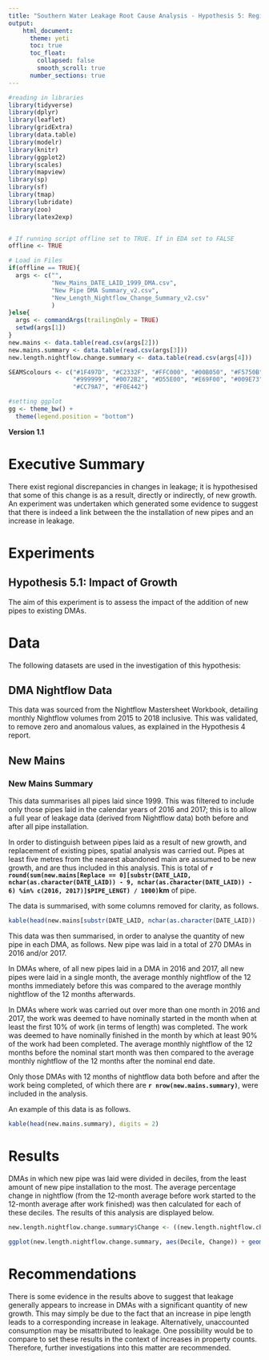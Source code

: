 ```yaml
---
title: "Southern Water Leakage Root Cause Analysis - Hypothesis 5: Regional Discrepancies"
output:
    html_document:
      theme: yeti
      toc: true
      toc_float: 
        collapsed: false
        smooth_scroll: true
      number_sections: true
---
```



```r
#reading in libraries
library(tidyverse)
library(dplyr)
library(leaflet)
library(gridExtra)
library(data.table)
library(modelr)
library(knitr)
library(ggplot2)
library(scales)
library(mapview)
library(sp)
library(sf)
library(tmap)
library(lubridate)
library(zoo)
library(latex2exp)


# If running script offline set to TRUE. If in EDA set to FALSE
offline <- TRUE

# Load in Files
if(offline == TRUE){
  args <- c("",
            "New_Mains_DATE_LAID_1999_DMA.csv", 
            "New Pipe DMA Summary_v2.csv", 
            "New_Length_Nightflow_Change_Summary_v2.csv"
            )
}else{
  args <- commandArgs(trailingOnly = TRUE)
  setwd(args[1])
}
new.mains <- data.table(read.csv(args[2]))
new.mains.summary <- data.table(read.csv(args[3]))
new.length.nightflow.change.summary <- data.table(read.csv(args[4]))

SEAMScolours <- c("#1F497D", "#C2332F", "#FFC000", "#00B050", "#F5750B", "#399BB6",
                  "#999999", "#0072B2", "#D55E00", "#E69F00", "#009E73", "#56B4E9",
                  "#CC79A7", "#F0E442")

#setting ggplot 
gg <- theme_bw() +
  theme(legend.position = "bottom") 

```

**Version 1.1** 

# **Executive Summary**

There exist regional discrepancies in changes in leakage; it is hypothesised that some of this change is as a result, directly or indirectly, of new growth.  An experiment was undertaken which generated some evidence to suggest that there is indeed a link between the the installation of new pipes and an increase in leakage.

# **Experiments**

## **Hypothesis 5.1: Impact of Growth**

The aim of this experiment is to assess the impact of the addition of new pipes to existing DMAs.


# **Data**

The following datasets are used in the investigation of this hypothesis:

## **DMA Nightflow Data**

This data was sourced from the Nightflow Mastersheet Workbook, detailing monthly Nightflow volumes from 2015 to 2018 inclusive.  This was validated, to remove zero and anomalous values, as explained in the Hypothesis 4 report.

## **New Mains**

### **New Mains Summary**

This data summarises all pipes laid since 1999.  This was filtered to include only those pipes laid in the calendar years of 2016 and 2017; this is to allow a full year of leakage data (derived from Nightflow data) both before and after all pipe installation.

In order to distinguish between pipes laid as a result of new growth, and replacement of existing pipes, spatial analysis was carried out.  Pipes at least five metres from the nearest abandoned main are assumed to be new growth, and are thus included in this analysis.  This is total of **`r round(sum(new.mains[Replace == 0][substr(DATE_LAID, nchar(as.character(DATE_LAID)) - 9, nchar(as.character(DATE_LAID)) - 6) %in% c(2016, 2017)]$PIPE_LENGT) / 1000)`km** of pipe.

The data is summarised, with some columns removed for clarity, as follows.

```r

kable(head(new.mains[substr(DATE_LAID, nchar(as.character(DATE_LAID)) - 9, nchar(as.character(DATE_LAID)) - 6) %in% c(2016, 2017), .(ASSET_ID, DATE_LAID, PIPE_LENGT, DMA_Ref)]), digits = 2)

```

This data was then summarised, in order to analyse the quantity of new pipe in each DMA, as follows.  New pipe was laid in a total of 270 DMAs in 2016 and/or 2017.

In DMAs where, of all new pipes laid in a DMA in 2016 and 2017, all new pipes were laid in a single month, the average monthly nightflow of the 12 months immediately before this was compared to the average monthly nightflow of the 12 months afterwards.

In DMAs where work was carried out over more than one month in 2016 and 2017, the work was deemed to have nominally started in the month when at least the first 10% of work (in terms of length) was completed.  The work was deemed to have nominally finished in the month by which at least 90% of the work had been completed.  The average monthly nightflow of the 12 months before the nominal start month was then compared to the average monthly nightflow of the 12 months after the nominal end date.

Only those DMAs with 12 months of nightflow data both before and after the work being completed, of which there are **`r nrow(new.mains.summary)`**, were included in the analysis.

An example of this data is as follows.

```r

kable(head(new.mains.summary), digits = 2)

```

# **Results**

DMAs in which new pipe was laid were divided in deciles, from the least amount of new pipe installation to the most.  The average percentage change in nightflow (from the 12-month average before work started to the 12-month average after work finished) was then calculated for each of these deciles.  The results of this analysis are displayed below.

```r

new.length.nightflow.change.summary$Change <- ((new.length.nightflow.change.summary$After / new.length.nightflow.change.summary$Before) - 1) * 100

ggplot(new.length.nightflow.change.summary, aes(Decile, Change)) + geom_bar(stat = "identity", fill = "grey", color = "black") + gg + scale_x_continuous(name = "DMAs by Deciles of Pipe Installation Quantity (Low to High)", breaks = c(1:10)) + scale_y_continuous(name = "Average Percentage Nightflow Change (Before vs After Pipe Installation)") + labs(title = "Quantity of New Growth Pipe Installation compared to Leakage Change")

```

# **Recommendations**

There is some evidence in the results above to suggest that leakage generally appears to increase in DMAs with a significant quantity of new growth.  This may simply be due to the fact that an increase in pipe length leads to a corresponding increase in leakage.  Alternatively, unaccounted consumption may be misattributed to leakage.  One possibility would be to compare to set these results in the context of increases in property counts.  Therefore, further investigations into this matter are recommended.